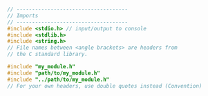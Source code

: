 ```C
// ------------------------------------
// Imports
// ------------------------------------
#include <stdio.h> // input/output to console
#include <stdlib.h>
#include <string.h>
// File names between <angle brackets> are headers from
// the C standard library.

#include "my_module.h"
#include "path/to/my_module.h"
#include "../path/to/my_module.h"
// For your own headers, use double quotes instead (Convention)
```
